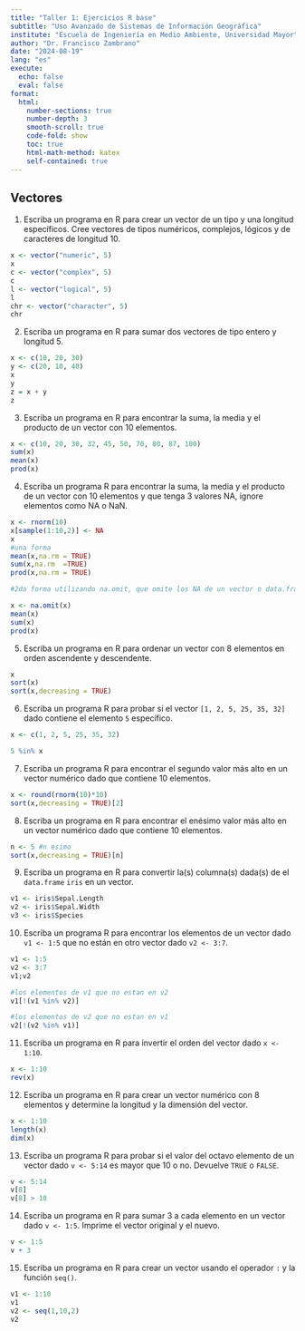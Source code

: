 ```yaml
---
title: "Taller 1: Ejercicios R base"
subtitle: "Uso Avanzado de Sistemas de Información Geográfica"
institute: "Escuela de Ingeniería en Medio Ambiente, Universidad Mayor"
author: "Dr. Francisco Zambrano"
date: "2024-08-19"
lang: "es"
execute:
  echo: false
  eval: false
format:
  html:
    number-sections: true
    number-depth: 3
    smooth-scroll: true
    code-fold: show
    toc: true
    html-math-method: katex
    self-contained: true
---
```


<!-- ## Lo básico -->

<!-- 1. Escriba un programa en R para crear una secuencia de números del 20 al 50 y encuentre la media de los números del 20 al 60 y la suma de los números del 51 al 91. -->

<!-- ```{r} -->
<!-- seq(20,50) -->
<!-- mean(20:60) -->
<!-- sum(51:91) -->
<!-- ``` -->

<!-- 2. Escriba un programa en R para crear una curva de campana de una distribución normal aleatoria -->

<!-- ```{r} -->
<!-- n <- rnorm(10000, 500, 100) -->
<!-- hist(n) -->
<!-- ``` -->

<!-- 3. Escriba un programa R para crear una lista de elementos usando vectores, matrices y funciones. Imprime el contenido de la lista. -->

<!-- ```{r} -->
<!-- l = list( -->
<!--   c(1, 2, 2, 5, 7, 12),   -->
<!--   month.abb, -->
<!--   matrix(c(3, -8, 1, -3), nrow = 2), -->
<!--   asin -->
<!-- ) -->
<!-- l -->
<!-- ``` -->

<!-- 4. Escriba un programa en R para crear una matriz de 5 x 4, una matriz de 3 x 3 con etiquetas y rellene la matriz por filas y una matriz de 2 x 2 con etiquetas y rellene la matriz por columnas. -->

<!-- ```{r} -->
<!-- m1 <- matrix(1:20, nrow=5, ncol=4) -->
<!-- m1 -->
<!-- cells <- c(1,3,5,7,8,9,11,12,14) -->
<!-- rnames <- c("Row1", "Row2", "Row3") -->
<!-- cnames <- c("Col1", "Col2", "Col3") -->
<!-- m2 <- matrix(cells, nrow=3, ncol=3, byrow=TRUE, dimnames=list(rnames, cnames)) -->
<!-- m2 -->
<!-- m3 <- matrix(cells, nrow=3, ncol=3, byrow=FALSE, dimnames=list(rnames, cnames)) -->
<!-- m3 -->
<!-- ``` -->

<!-- 5. Escriba un programa R para crear un `data.frame` que contenga detalles (genero, edad, rut, dirección, profesión) de 5 empleados y muestre un resumen de los datos. -->

<!-- ```{r} -->
<!-- empleados <- data.frame(Nombre=c("Joaquin","Josefina","Israel", "Esteban","Claudio"), -->
<!--                       Genero = c("M","F","M","M","M"), -->
<!--                       Edad = c(23,22,25,26,32), -->
<!--                       Designation=c("CEO","CTO","Ejecutivo","CEO","Data Scientist"), -->
<!--                       SSN = c("123-34-2346","123-44-779","556-24-433","123-98-987","679-77-576") -->
<!--                       ) -->
<!-- summary(empleados) -->
<!-- ``` -->


## Vectores

1. Escriba un programa en R para crear un vector de un tipo y una longitud específicos. Cree vectores de tipos numéricos, complejos, lógicos y de caracteres de longitud 10.

```r
x <- vector("numeric", 5)
x
c <- vector("complex", 5)
c
l <- vector("logical", 5)
l
chr <- vector("character", 5)
chr
```

2. Escriba un programa en R para sumar dos vectores de tipo entero y longitud 5.

```r
x <- c(10, 20, 30)
y <- c(20, 10, 40)
x
y
z = x + y
z
```

3. Escriba un programa en R para encontrar la suma, la media y el producto de un vector con 10 elementos.

```r
x <- c(10, 20, 30, 32, 45, 50, 70, 80, 87, 100)
sum(x)
mean(x)
prod(x)
```

4. Escriba un programa R para encontrar la suma, la media y el producto de un vector con 10 elementos y que tenga 3 valores NA, ignore elementos como NA o NaN.

```r
x <- rnorm(10)
x[sample(1:10,2)] <- NA
x
#una forma
mean(x,na.rm = TRUE)
sum(x,na.rm  =TRUE)
prod(x,na.rm = TRUE)

#2da forma utilizando na.omit, que omite los NA de un vector o data.frame

x <- na.omit(x)
mean(x)
sum(x)
prod(x)
```

5. Escriba un programa en R para ordenar un vector con 8 elementos en orden ascendente y descendente.

```r
x
sort(x)
sort(x,decreasing = TRUE)
```

6. Escriba un programa R para probar si el vector `[1, 2, 5, 25, 35, 32]` dado contiene el elemento `5` específico.

```r
x <- c(1, 2, 5, 25, 35, 32)

5 %in% x
```

7. Escriba un programa R para encontrar el segundo valor más alto en un vector numérico dado que contiene 10 elementos.

```r
x <- round(rnorm(10)*10)
sort(x,decreasing = TRUE)[2]
```

8. Escriba un programa en R para encontrar el enésimo valor más alto en un vector numérico dado que contiene 10 elementos.

```r
n <- 5 #n esimo
sort(x,decreasing = TRUE)[n]
```

9. Escriba un programa en R para convertir la(s) columna(s) dada(s) de el `data.frame` `iris` en un vector.

```r
v1 <- iris$Sepal.Length
v2 <- iris$Sepal.Width
v3 <- iris$Species
```

10. Escriba un programa R para encontrar los elementos de un vector dado `v1 <- 1:5` que no están en otro vector dado `v2 <- 3:7`. 

```r
v1 <- 1:5
v2 <- 3:7
v1;v2

#los elementos de v1 que no estan en v2
v1[!(v1 %in% v2)]

#los elementos de v2 que no estan en v1
v2[!(v2 %in% v1)]

```

11. Escriba un programa en R para invertir el orden del vector dado `x <- 1:10`.

```r
x <- 1:10
rev(x)
```

12. Escriba un programa en R para crear un vector numérico con 8 elementos y determine la longitud y la dimensión del vector.

```r
x <- 1:10
length(x)
dim(x)
```

13. Escriba un programa R para probar si el valor del octavo elemento de un vector dado `v <- 5:14` es mayor que 10 o no. Devuelve `TRUE` o `FALSE`.

```r
v <- 5:14
v[8]
v[8] > 10
```

14. Escriba un programa en R para sumar 3 a cada elemento en un vector dado `v <- 1:5`. Imprime el vector original y el nuevo.

```r
v <- 1:5
v + 3
```

15. Escriba un programa en R para crear un vector usando el operador `:` y la función `seq()`.

```r
v1 <- 1:10
v1
v2 <- seq(1,10,2)
v2
```

<!-- ## Matrices -->

<!-- 1. Escriba un programa en R para crear una matriz en blanco. -->

<!-- ```{r} -->
<!-- matrix(nrow=10,ncol=10) -->
<!-- ``` -->

<!-- 2. Escriba un programa en R para crear una matriz tomando como entrada un vector dado de números `v <- 1:9`. Muestre la matriz. -->

<!-- ```{r} -->
<!-- v <- 1:9 -->
<!-- matrix(v,3,3) -->
<!-- ``` -->

<!-- 3. Escriba un programa en R para crear una matriz que tome un vector dado de números como entrada `v1 <- 1:9` y defina los nombres de columna y fila. Muestre la matriz. -->

<!-- ```{r} -->
<!-- v1 <- 1:9 -->
<!-- m <- matrix(v1,3,3,dimnames = list(c('fila','fila2','fila3'),c('col1','col2','col3'))) -->
<!-- m -->
<!-- ``` -->

<!-- 4. Escriba un programa en R para crear dos matrices de 2x3, luego sume, reste, multiplique y divida las matrices. -->

<!-- ```{r} -->
<!-- m1 <- matrix(1:6,2,3) -->
<!-- m2 <- matrix(6:1,2,3) -->
<!-- m1 -->
<!-- m2 -->
<!-- m1+m2 -->
<!-- m1-m2 -->
<!-- m1*m2 -->
<!-- m1/m2 -->
<!-- ``` -->

<!-- 5. Escriba un programa en R para crear una matriz de correlación a partir de un `data.frame` del mismo tipo de datos. -->

<!-- ```{r} -->
<!-- cor(mtcars) -->
<!-- ``` -->

<!-- 6. Escriba un programa R para encontrar el índice de fila y columna de valor máximo y mínimo en una matriz dada. -->

<!-- ```{r} -->

<!-- m <- matrix(sample(1:100,9),3,3) -->
<!-- which(m == max(m),arr.ind = TRUE) -->
<!-- which(m == min(m),arr.ind = TRUE) -->

<!-- ``` -->

<!-- 7. Escriba un programa R para concatenar dos matrices dadas de la misma columna pero filas diferentes. -->

<!-- ```{r} -->

<!-- m1 <- matrix(sample(1:100,12),3,4) -->
<!-- m2 <- matrix(sample(1:100,20),5,4) -->

<!-- rbind(m1,m2) -->
<!-- ``` -->

<!-- 8. Escriba un programa R para concatenar dos matrices dadas de la misma filas pero columnas diferentes. -->

<!-- ```{r} -->

<!-- m1 <- matrix(sample(1:100,12),4,3) -->
<!-- m2 <- matrix(sample(1:100,20),4,5) -->

<!-- cbind(m1,m2) -->
<!-- ``` -->

<!-- ## Factores -->

<!-- 1. Escriba un programa R para encontrar los niveles del factor de un vector dado `iris$Species`. -->

<!-- ```{r} -->
<!-- levels(iris$Species) -->
<!-- ``` -->

<!-- 2. Escriba un programa R para cambiar el primer nivel de un factor con otro nivel de un factor dado. -->

<!-- ```{r} -->
<!-- letras <- factor(sample(letters[1:5],40,replace = TRUE)) -->

<!-- levels(iris$Species)[1] <- levels(letras)[1] -->
<!-- levels(iris$Species) -->
<!-- ``` -->

<!-- 3. Escriba un programa en R para crear un factor ordenado a partir de datos que consisten en los nombres de los meses. -->

<!-- ```{r} -->
<!-- f <- factor(month.name, levels = month.name) -->
<!-- f -->
<!-- ``` -->

<!-- 4. Escriba un programa `R` para extraer los cinco niveles de factor creados a partir de una muestra aleatoria de las `letters` (parte de base R). -->

<!-- ```{r} -->
<!-- letras <- factor(letters[sample(1:5,20,replace = TRUE)]) -->
<!-- levels(letras) -->
<!-- ``` -->

<!-- 5. Escriba un programa en R para crear un factor correspondiente al conjunto de datos de la altura de las mujeres, que contenga la altura y el peso de una muestra de mujeres. -->

<!-- ```{r} -->
<!-- data <- women -->
<!-- data -->
<!-- height_f = cut(women$height,3) -->
<!-- table(height_f) -->
<!-- ``` -->


